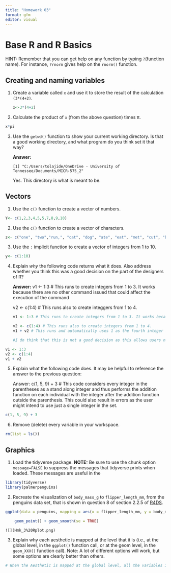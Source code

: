 ```yaml
---
title: "Homework 03"
format: gfm
editor: visual
---
```


# Base R and R Basics

HINT: Remember that you can get help on any function by typing `?`(function name). For instance, `?rnorm` gives help on the `rnorm()` function.

## Creating and naming variables

1.  Create a variable called `x` and use it to store the result of the calculation `(3*(4+2)`.

    ```r
    x<-3*(4+2)
    ```

2.  Calculate the product of `x` (from the above question) times π.

```r
x*pi
```

3.  Use the `getwd()` function to show your current working directory. Is that a good working directory, and what program do you think set it that way?

    **Answer:**

    ```         
    [1] "C:/Users/tolajide/OneDrive - University of Tennessee/Documents/MICR-575_2"
    ```

    Yes. This directory is what is meant to be.

## Vectors

1.  Use the `c()` function to create a vector of numbers.

```r
Y<- c(1,2,3,4,5,5,7,8,9,10)
```

2.  Use the `c()` function to create a vector of characters.

```r
z<- c("one", "two","run,", "cat", "dog", "ate", "eat", "met", "cut", "but")
```

3.  Use the `:` implicit function to create a vector of integers from 1 to 10.

```r
y<- c(1:10)
```

4.  Explain *why* the following code returns what it does. Also address whether you think this was a good decision on the part of the designers of R?

    **Answer:** v1 \<- 1:3 \# This runs to create integers from 1 to 3. It works because there are no other command issued that could affect the execution of the command

    v2 \<- c(1:4) \# This runs also to create integgers from 1 to 4.

    ```r
    v1 <- 1:3 # This runs to create integers from 1 to 3. It works because there are no other command issued that could affect the execution of the command

    v2 <- c(1:4) # This runs also to create integers from 1 to 4.
    v1 + v2 # This runs and automatically uses 1 as the fourth integer in the series for V1

    #I do think that this is not a good decision as this allows users not to notice errors in the variables they created as they will think that's the accurate answer to the function.
    ```

```r
v1 <- 1:3
v2 <- c(1:4)
v1 + v2
```

5.  Explain what the following code does. It may be helpful to reference the answer to the previous question:

    Answer: c(1, 5, 9) + 3 \# This code considers every integer in the parentheses as a stand along integer and thus performs the addition function on each individual with the integer after the addition function outside the parenthesis. This could also result in errors as the user might intend to use just a single integer in the set.

```r
c(1, 5, 9) + 3
```

6.  Remove (delete) every variable in your workspace.

```r
rm(list = ls())
```

## Graphics

1.  Load the tidyverse package. **NOTE:** Be sure to use the chunk option `message=FALSE` to suppress the messages that tidyverse prints when loaded. These messages are useful in the

```r
library(tidyverse)
library(palmerpenguins)
```

2.  Recreate the visualization of `body_mass_g` to `flipper_length_mm`, from the penguins data set, that is shown in question 8 of section 2.2.5 of [R4DS](https://r4ds.hadley.nz/data-visualize).

```r
ggplot(data = penguins, mapping = aes(x = flipper_length_mm, y = body_mass_g, color = bill_depth_mm)) +

    geom_point() + geom_smooth(se = TRUE)
```

```         
![](Hmk_3%20Rplot.png)
```

3.  Explain why each aesthetic is mapped at the level that it is (i.e., at the global level, in the `ggplot()` function call, or at the geom level, in the `geom_XXX()` function call). Note: A lot of different options will work, but some options are clearly better than others.

```r
# When the Aesthetic is mapped at the global level, all the variables in the set are considered together while if they were used at the geom level, it would be specific to a class of the population dataset.
```
